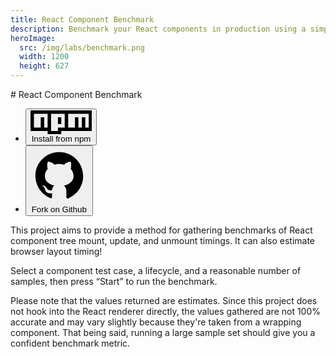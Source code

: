 ```yaml
---
title: React Component Benchmark
description: Benchmark your React components in production using a simple library.
heroImage:
  src: /img/labs/benchmark.png
  width: 1200
  height: 627
---
```



<div class="flex grow flex-col bg-slate-100 p-2 dark:bg-slate-900 md:p-4 lg:p-8">

<Prose>
# React Component Benchmark

<div class="not-prose">
	<ul class="flex flex-row gap-4">
		<li>
			<Button href="https://npmjs.com/package/react-component-benchmark">
				<svg class="inline w-6 fill-current" xmlns="http://www.w3.org/2000/svg" viewBox="0 0 2500 975" slot="icon">
					<path d="M1114.86 555.02H1250V279.922H1114.86V555.02Z" />
					<path
						fill-rule="evenodd"
						clip-rule="evenodd"
						d="M0 834.941V0H2500V834.941H1250V974.902H694.98V834.941H0ZM139.961 139.961H694.98V694.98H555.02V279.922H415.059V694.98H139.961V139.961ZM834.941 834.941V139.961H1389.96V694.98H1114.86V834.941H834.941ZM1529.92 139.961H2364.86V694.98H2224.9V279.922H2084.94V694.98H1944.98V279.922H1805.02V694.98H1529.92V139.961Z"
					/>
				</svg>
				Install from npm
			</Button>
		</li>
		<li>
			<Button href="https://github.com/paularmstrong/react-component-benchmark" class="gap-x-2">
				<svg class="inline h-6 w-6 fill-current" xmlns="http://www.w3.org/2000/svg" viewBox="0 0 24 24" slot="icon">
					<path d="M10.9,2.1c-4.6,0.5-8.3,4.2-8.8,8.7c-0.5,4.7,2.2,8.9,6.3,10.5C8.7,21.4,9,21.2,9,20.8v-1.6c0,0-0.4,0.1-0.9,0.1 c-1.4,0-2-1.2-2.1-1.9c-0.1-0.4-0.3-0.7-0.6-1C5.1,16.3,5,16.3,5,16.2C5,16,5.3,16,5.4,16c0.6,0,1.1,0.7,1.3,1c0.5,0.8,1.1,1,1.4,1 c0.4,0,0.7-0.1,0.9-0.2c0.1-0.7,0.4-1.4,1-1.8c-2.3-0.5-4-1.8-4-4c0-1.1,0.5-2.2,1.2-3C7.1,8.8,7,8.3,7,7.6C7,7.2,7,6.6,7.3,6 c0,0,1.4,0,2.8,1.3C10.6,7.1,11.3,7,12,7s1.4,0.1,2,0.3C15.3,6,16.8,6,16.8,6C17,6.6,17,7.2,17,7.6c0,0.8-0.1,1.2-0.2,1.4 c0.7,0.8,1.2,1.8,1.2,3c0,2.2-1.7,3.5-4,4c0.6,0.5,1,1.4,1,2.3v2.6c0,0.3,0.3,0.6,0.7,0.5c3.7-1.5,6.3-5.1,6.3-9.3 C22,6.1,16.9,1.4,10.9,2.1z" />
				</svg>
				Fork on Github
			</Button>
		</li>
	</ul>
</div>

This project aims to provide a method for gathering benchmarks of React component tree mount, update, and unmount timings. It can also estimate browser layout timing!

Select a component test case, a lifecycle, and a reasonable number of samples, then press “Start” to run the benchmark.

</Prose>
<div class="py-12">
  <App client:load />
</div>

<Prose>
<div class="prose-sm">

Please note that the values returned are estimates. Since this project does not hook into the React renderer directly, the values gathered are not 100% accurate and may vary slightly because they're taken from a wrapping component. That being said, running a large sample set should give you a confident benchmark metric.

</div>
</Prose>
</div>
